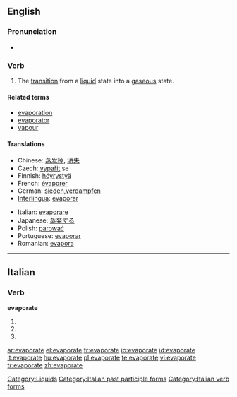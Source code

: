 ==English==

===Pronunciation===
* {{IPA|/ɪˈvapəreɪt/}}

===Verb===
{{en-verb|evaporat|ing}}

# The [[transition]] from a [[liquid]] state into a [[gaseous]] state.

====Related terms====
* [[evaporation]]
* [[evaporator]]
* [[vapour]]

====Translations====
{{top}}
* Chinese: [[蒸发掉]], [[消失]]
* Czech: [[vypařit]] se
* Finnish: [[höyrystyä]]
* French: [[évaporer]]
* German: [[sieden]],[[verdampfen]]
* [[Interlingua]]: [[evaporar]]
{{mid}}
* Italian: [[evaporare]]
* Japanese: [[蒸発する]]
* Polish: [[parować]]
* Portuguese: [[evaporar]]
* Romanian: [[evapora]]
{{bottom}}

[[Category:Liquids]]

----

==Italian==

===Verb===
'''evaporate'''

# {{form of|[[second-person|Second-person]] [[plural]] [[present tense]]|[[evaporare#Italian|evaporare]]|lang=Italian}}
# {{form of|Second-person plural [[imperative]]|evaporare#Italian|evaporare|lang=Italian}}
# {{form of|[[feminine|Feminine]] plural|[[evaporato]]}}

[[Category:Italian past participle forms]]
[[Category:Italian verb forms]]

[[ar:evaporate]]
[[el:evaporate]]
[[fr:evaporate]]
[[io:evaporate]]
[[id:evaporate]]
[[it:evaporate]]
[[hu:evaporate]]
[[pl:evaporate]]
[[te:evaporate]]
[[vi:evaporate]]
[[tr:evaporate]]
[[zh:evaporate]]